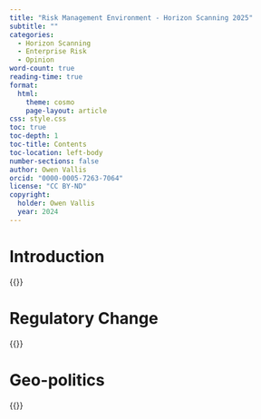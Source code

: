```yaml
---
title: "Risk Management Environment - Horizon Scanning 2025"
subtitle: ""
categories: 
  - Horizon Scanning
  - Enterprise Risk
  - Opinion
word-count: true
reading-time: true
format: 
  html:
    theme: cosmo
    page-layout: article
css: style.css  
toc: true
toc-depth: 1
toc-title: Contents
toc-location: left-body
number-sections: false
author: Owen Vallis
orcid: "0000-0005-7263-7064"
license: "CC BY-ND"
copyright: 
  holder: Owen Vallis
  year: 2024
---
```

# Introduction
{{<lipsum>}}

# Regulatory Change
{{<lipsum>}}

# Geo-politics
{{<lipsum>}}